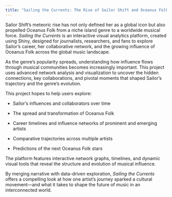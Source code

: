 ```yaml
---
title: "Sailing the Currents: The Rise of Sailor Shift and Oceanus Folk"
---
```


Sailor Shift’s meteoric rise has not only defined her as a global icon but also propelled Oceanus Folk from a niche island genre to a worldwide musical force. *Sailing the Currents* is an interactive visual analytics platform, created using Shiny, designed for journalists, researchers, and fans to explore Sailor’s career, her collaborative network, and the growing influence of Oceanus Folk across the global music landscape.

As the genre’s popularity spreads, understanding how influence flows through musical communities becomes increasingly important. This project uses advanced network analysis and visualization to uncover the hidden connections, key collaborations, and pivotal moments that shaped Sailor’s trajectory and the genre’s evolution.

This project hopes to help users explore:

-   Sailor’s influences and collaborators over time

-   The spread and transformation of Oceanus Folk

-   Career timelines and influence networks of prominent and emerging artists

-   Comparative trajectories across multiple artists

-   Predictions of the next Oceanus Folk stars

The platform features interactive network graphs, timelines, and dynamic visual tools that reveal the structure and evolution of musical influence.

By merging narrative with data-driven exploration, *Sailing the Currents* offers a compelling look at how one artist’s journey sparked a cultural movement—and what it takes to shape the future of music in an interconnected world.
